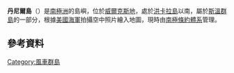 {{coord|66|14|S|110|36|E|display=title}}

'''丹尼爾島'''（{{lang-en|Daniel Island, Antarctica}}）是[[南極洲|南極洲]]的島嶼，位於[[威爾克斯地|威爾克斯地]]，處於[[洪卡拉島|洪卡拉島]]以南，屬於[[斯溫群島|斯溫群島]]的一部分，根據[[美國海軍|美國海軍]]拍攝空中照片繪入地圖，現時由[[南極條約體系|南極條約體系]]管理。

==參考資料==
{{usgs-gazetteer|id=3503}}

{{DEFAULTSORT:Daniel Island, Antarctica}}
[[Category:風車群島|Category:風車群島]]


{{WilkesLand-geo-stub}}